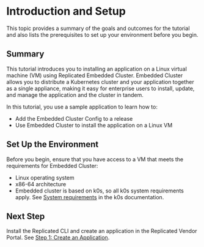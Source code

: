 # Introduction and Setup

This topic provides a summary of the goals and outcomes for the tutorial and also lists the prerequisites to set up your environment before you begin.

## Summary

This tutorial introduces you to installing an application on a Linux virtual machine (VM) using Replicated Embedded Cluster. Embedded Cluster allows you to distribute a Kubernetes cluster and your application together as a single appliance, making it easy for enterprise users to install, update, and manage the application and the cluster in tandem.

In this tutorial, you use a sample application to learn how to:

* Add the Embedded Cluster Config to a release
* Use Embedded Cluster to install the application on a Linux VM

## Set Up the Environment

Before you begin, ensure that you have access to a VM that meets the requirements for Embedded Cluster:
* Linux operating system
* x86-64 architecture
* Embedded cluster is based on k0s, so all k0s system requirements apply. See [System requirements](https://docs.k0sproject.io/head/system-requirements/) in the k0s documentation.

## Next Step

Install the Replicated CLI and create an application in the Replicated Vendor Portal. See [Step 1: Create an Application](/vendor/tutorial-embedded-cluster-create-app).